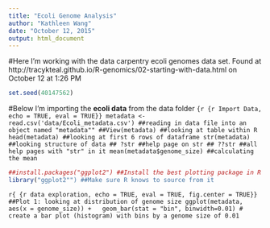 ```yaml
---
title: "Ecoli Genome Analysis"
author: "Kathleen Wang"
date: "October 12, 2015"
output: html_document
---
```


#Here I'm working with the data carpentry ecoli genomes data set. Found at http://tracykteal.github.io/R-genomics/02-starting-with-data.html on October 12 at 1:26 PM

```r
set.seed(40147562)
```

#Below I'm importing the **ecoli data** from the data folder
```{r {r Import Data, echo = TRUE, eval = TRUE}}
metadata <- read.csv('data/Ecoli_metadata.csv') ##reading in data file into an object named "metadata""
##View(metadata) ##looking at table within R
head(metadata) ##looking at first 6 rows of dataframe
str(metadata) ##looking structure of data
## ?str ##help page on str
## ??str ##all help pages with "str" in it
mean(metadata$genome_size) ##calculating the mean
```

```r
##install.packages("ggplot2") ##Install the best plotting package in R
library("ggplot2"") ##Make sure R knows to source from it
```

```r{ {r data exploration, echo = TRUE, eval = TRUE, fig.center = TRUE}}
##Plot 1: looking at distribution of genome size
ggplot(metadata, aes(x = genome_size)) +
  geom_bar(stat = "bin", binwidth=0.01) # create a bar plot (histogram) with bins by a genome size of 0.01
```